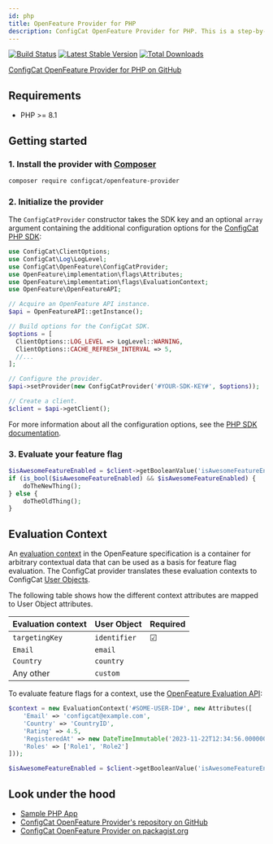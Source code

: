```yaml
---
id: php
title: OpenFeature Provider for PHP
description: ConfigCat OpenFeature Provider for PHP. This is a step-by-step guide on how to use ConfigCat with the OpenFeature PHP SDK.
---
```


[![Build Status](https://github.com/configcat/openfeature-php/actions/workflows/ci.yml/badge.svg?branch=main)](https://github.com/configcat/openfeature-php/actions/workflows/ci.yml)
[![Latest Stable Version](https://poser.pugx.org/configcat/openfeature-provider/version)](https://packagist.org/packages/configcat/openfeature-provider)
[![Total Downloads](https://poser.pugx.org/configcat/openfeature-provider/downloads)](https://packagist.org/packages/configcat/openfeature-provider)

<a href="https://github.com/configcat/openfeature-php" target="_blank">ConfigCat OpenFeature Provider for PHP on GitHub</a>

## Requirements
- PHP >= 8.1

## Getting started

### 1. Install the provider with [Composer](https://getcomposer.org/)

```bash
composer require configcat/openfeature-provider
```

### 2. Initialize the provider

The `ConfigCatProvider` constructor takes the SDK key and an optional `array` argument containing the additional configuration options for the [ConfigCat PHP SDK](../../php/#creating-the-configcat-client):

```php
use ConfigCat\ClientOptions;
use ConfigCat\Log\LogLevel;
use ConfigCat\OpenFeature\ConfigCatProvider;
use OpenFeature\implementation\flags\Attributes;
use OpenFeature\implementation\flags\EvaluationContext;
use OpenFeature\OpenFeatureAPI;

// Acquire an OpenFeature API instance.
$api = OpenFeatureAPI::getInstance();

// Build options for the ConfigCat SDK.
$options = [
  ClientOptions::LOG_LEVEL => LogLevel::WARNING,
  ClientOptions::CACHE_REFRESH_INTERVAL => 5,
  //...
];

// Configure the provider.
$api->setProvider(new ConfigCatProvider('#YOUR-SDK-KEY#', $options));

// Create a client.
$client = $api->getClient();
```

For more information about all the configuration options, see the [PHP SDK documentation](../../php/#creating-the-configcat-client).

### 3. Evaluate your feature flag

```php
$isAwesomeFeatureEnabled = $client->getBooleanValue('isAwesomeFeatureEnabled', false);
if (is_bool($isAwesomeFeatureEnabled) && $isAwesomeFeatureEnabled) {
    doTheNewThing();
} else {
    doTheOldThing();
}
```

## Evaluation Context

An <a href="https://openfeature.dev/docs/reference/concepts/evaluation-context" target="_blank">evaluation context</a> in the OpenFeature specification is a container for arbitrary contextual data that can be used as a basis for feature flag evaluation.
The ConfigCat provider translates these evaluation contexts to ConfigCat [User Objects](../../php/#user-object).

The following table shows how the different context attributes are mapped to User Object attributes.

| Evaluation context | User Object  | Required |
| ------------------ | ------------ | -------- |
| `targetingKey`     | `identifier` | &#9745;  | 
| `Email`            | `email`      |          | 
| `Country`          | `country`    |          | 
| Any other          | `custom`     |          | 

To evaluate feature flags for a context, use the <a href="https://openfeature.dev/docs/reference/concepts/evaluation-api/" target="_blank">OpenFeature Evaluation API</a>:

```php
$context = new EvaluationContext('#SOME-USER-ID#', new Attributes([
    'Email' => 'configcat@example.com',
    'Country' => 'CountryID',
    'Rating' => 4.5,
    'RegisteredAt' => new DateTimeImmutable('2023-11-22T12:34:56.0000000Z'),
    'Roles' => ['Role1', 'Role2']
]));

$isAwesomeFeatureEnabled = $client->getBooleanValue('isAwesomeFeatureEnabled', false, $context);
```

## Look under the hood

- <a href="https://github.com/configcat/openfeature-php/tree/main/samples/ConfigCatProvider" target="_blank">Sample PHP App</a>
- <a href="https://github.com/configcat/php-openfeature" target="_blank">ConfigCat OpenFeature Provider's repository on GitHub</a>
- <a href="https://packagist.org/packages/configcat/openfeature-provider" target="_blank">ConfigCat OpenFeature Provider on packagist.org</a>